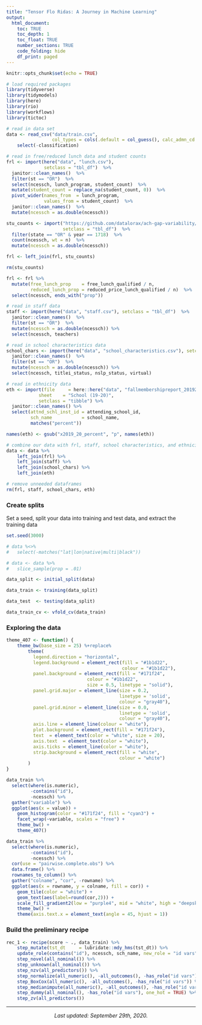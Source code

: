 ```yaml
---
title: "Tensor Flo Ridas: A Journey in Machine Learning"
output: 
  html_document:
    toc: TRUE
    toc_depth: 1
    toc_float: TRUE
    number_sections: TRUE
    code_folding: hide
    df_print: paged
---
```


```r
knitr::opts_chunk$set(echo = TRUE)

# load required packages
library(tidyverse)
library(tidymodels)
library(here)
library(rio)
library(workflows)
library(tictoc)
```

```r
# read in data set
data <- read_csv("data/train.csv",
                 col_types = cols(.default = col_guess(), calc_admn_cd = col_character()))  %>% 
    select(-classification)

# read in free/reduced lunch data and student counts
frl <- import(here("data", "lunch.csv"),
              setclass = "tbl_df")  %>% 
  janitor::clean_names()  %>% 
  filter(st == "OR")  %>%
  select(ncessch, lunch_program, student_count)  %>% 
  mutate(student_count = replace_na(student_count, 0))  %>% 
  pivot_wider(names_from  = lunch_program,
              values_from = student_count)  %>% 
  janitor::clean_names()  %>% 
  mutate(ncessch = as.double(ncessch))

stu_counts <- import("https://github.com/datalorax/ach-gap-variability/raw/master/data/achievement-gaps-geocoded.csv",
                     setclass = "tbl_df")  %>% 
  filter(state == "OR" & year == 1718)  %>% 
  count(ncessch, wt = n)  %>% 
  mutate(ncessch = as.double(ncessch))

frl <- left_join(frl, stu_counts)

rm(stu_counts)

frl <- frl %>% 
  mutate(free_lunch_prop    = free_lunch_qualified / n,
         reduced_lunch_prop = reduced_price_lunch_qualified / n)  %>% 
  select(ncessch, ends_with("prop"))

# read in staff data
staff <- import(here("data", "staff.csv"), setclass = "tbl_df")  %>% 
  janitor::clean_names()  %>% 
  filter(st == "OR")  %>%
  mutate(ncessch = as.double(ncessch)) %>%
  select(ncessch, teachers)

# read in school characteristics data
school_chars <- import(here("data", "school_characteristics.csv"), setclass = "tbl_df")  %>% 
  janitor::clean_names()  %>% 
  filter(st == "OR")  %>%
  mutate(ncessch = as.double(ncessch)) %>%
  select(ncessch, titlei_status, nslp_status, virtual)

# read in ethnicity data
eth <- import(file     = here::here("data", "fallmembershipreport_20192020.xlsx"), 
            sheet    = "School (19-20)",
            setclass = "tibble") %>%
  janitor::clean_names() %>%
  select(attnd_schl_inst_id = attending_school_id,
         sch_name           = school_name,
         matches("percent"))

names(eth) <- gsub("x2019_20_percent", "p", names(eth)) 

# combine our data with frl, staff, school characteristics, and ethnicities
data <- data %>%
    left_join(frl) %>%
    left_join(staff) %>%
    left_join(school_chars) %>%
    left_join(eth)

# remove unneeded dataframes
rm(frl, staff, school_chars, eth)
```

### Create splits

Set a seed, split your data into training and test data, and extract the training data

```r
set.seed(3000)

# data %<>%
#   select(-matches("lat|lon|native|multi|black"))

# data <- data %>%
#   slice_sample(prop = .01)

data_split <- initial_split(data)

data_train <- training(data_split)

data_test  <- testing(data_split)

data_train_cv <- vfold_cv(data_train)
```

### Exploring the data

```r
theme_407 <- function() { 
    theme_bw(base_size = 25) %+replace% 
        theme(
          legend.direction = "horizontal",
          legend.background = element_rect(fill = "#1b1d22",
                                           colour = "#1b1d22"),
          panel.background = element_rect(fill = "#171f24",
                              colour = "#1b1d22",
                              size = 0.5, linetype = "solid"),
          panel.grid.major = element_line(size = 0.2, 
                                          linetype = 'solid', 
                                          colour = "gray40"), 
          panel.grid.minor = element_line(size = 0.0, 
                                          linetype = 'solid',
                                          colour = "gray40"),
          axis.line = element_line(colour = "white"),
          plot.background = element_rect(fill = "#171f24"),
          text  = element_text(color = "white", size = 20),
          axis.text  = element_text(color = "white"),
          axis.ticks = element_line(color = "white"),
          strip.background = element_rect(fill = "white",
                                          colour = "white")
        )
}

data_train %>%
  select(where(is.numeric),
         -contains("id"),
         -ncessch) %>%
  gather("variable") %>%
  ggplot(aes(x = value)) +
    geom_histogram(color = "#171f24", fill = "cyan3") +
    facet_wrap(~variable, scales = "free") +
    theme_bw() +
    theme_407()
```

```r
data_train %>%
  select(where(is.numeric),
         -contains("id"),
         -ncessch) %>%
  cor(use = "pairwise.complete.obs") %>%
  data.frame() %>%
  rownames_to_column() %>%
  gather("colname", "cor", -rowname) %>%
  ggplot(aes(x = rowname, y = colname, fill = cor)) +
    geom_tile(color = "white") +
    geom_text(aes(label=round(cor,2))) + 
    scale_fill_gradient2(low = "purple4", mid = "white", high = "deepskyblue3") +
    theme_bw() +
    theme(axis.text.x = element_text(angle = 45, hjust = 1))
```

### Build the preliminary recipe

```r
rec_1 <- recipe(score ~ ., data_train) %>%  
    step_mutate(tst_dt     = lubridate::mdy_hms(tst_dt)) %>%
    update_role(contains("id"), ncessch, sch_name, new_role = "id vars") %>%
    step_novel(all_nominal()) %>%
    step_unknown(all_nominal()) %>%
    step_nzv(all_predictors()) %>%
    step_normalize(all_numeric(), -all_outcomes(), -has_role("id vars")) %>%
    step_BoxCox(all_numeric(), -all_outcomes(), -has_role("id vars")) %>%
    step_medianimpute(all_numeric(), -all_outcomes(), -has_role("id vars")) %>%
    step_dummy(all_nominal(), -has_role("id vars"), one_hot = TRUE) %>%
    step_zv(all_predictors())
```

***

<center>
*Last updated: September 29th, 2020.*
</center>